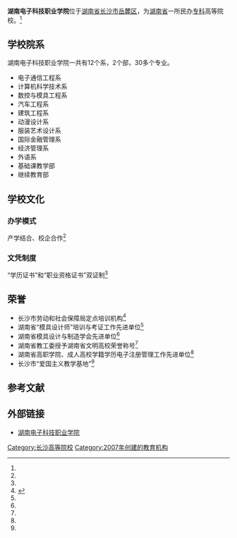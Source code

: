 {{primarysources|time=2019-01-24T03:16:48+00:00}}
{{coord|28.2223|N|112.99623|E|format=dms|region:CN_type:edu|display=title}}
{{高校
|名称            = 湖南电子科技职业学院
|外文名          = Hunan Electronic Technology Vocational College
|图像            = <!-- [[Image:|250px]]-->
|图像说明        = 
|校训            = 
|建校            = 2007年
|闭校            = 
|校庆日          = 
|类型            = 民办专科高等院校
|书记            = 张济海
|校长            = 
|院长            = 赵小年<!-- 大专为院长 -->
|教师            = 500人
|职工            = 
|学生            = 
|地址            ={{CHN}}[[湖南省|湖南省]][[长沙市|长沙市]][[岳麓区|岳麓区]]
|校园环境        = 市区 
|面积            = 41.2万平方米（618亩）
|老校名          = 
|体育项目        = 
|代表色          = <!--示例：[[紫色|紫色]]和[[金色|金色]] {{Color box|#232176}}{{Color box|#E2AF2D}} -->
|昵称            = 
|吉祥物          = 
|隶属            = [[湖南省教育厅|湖南省教育厅]]
|邮编            = 
|网站            = [http://cj.hndzkj.net/ 湖南电子科技职业学院]
|标志            = <!-- [[Image:|225px]]-->
|脚注            = 
}}
'''湖南电子科技职业学院'''位于[[湖南省|湖南省]][[长沙市|长沙市]][[岳麓区|岳麓区]]，为[[湖南省|湖南省]]一所民办[[专科|专科]]高等院校。<ref name="mqa " />

== 学校院系 ==
湖南电子科技职业学院一共有12个系，2个部，30多个专业。

*电子通信工程系
*计算机科学技术系
*数控与模具工程系
*汽车工程系
*建筑工程系
*动漫设计系
*服装艺术设计系
*国际金融管理系
*经济管理系
*外语系
*基础课教学部
*继续教育部

== 学校文化 ==
=== 办学模式 ===
产学结合、校企合作<ref name="mqa " />

=== 文凭制度 ===
“学历证书”和“职业资格证书”双证制<ref name="mqa " />

== 荣誉 ==
*长沙市劳动和社会保障局定点培训机构<ref name="mqa ">{{cite web|url=http://cj.hndzkj.net/Home/showarticle.asp?articleid=43|title=学院简介|accessdate=2011年|work=|publisher=湖南电子科技职业学院|language=zh-cn}}{{dead link|date=2018年3月 |bot=InternetArchiveBot |fix-attempted=yes }}</ref>
*湖南省“模具设计师”培训与考证工作先进单位<ref name="mqa " />
*湖南省模具设计与制造学会先进单位<ref name="mqa " />
*湖南省教工委授予湖南省文明高校荣誉称号<ref name="mqa " />
*湖南省高职学院、成人高校学籍学历电子注册管理工作先进单位<ref name="mqa " />
*长沙市“爱国主义教学基地”<ref name="mqa " />

==参考文献==
<div class="references-small">
<references></references>
</div>

==外部链接==
*[https://web.archive.org/web/20130929073347/http://cj.hndzkj.net/ 湖南电子科技职业学院]

{{湖南高等院校}}
{{民办大学}}

[[Category:长沙高等院校|Category:长沙高等院校]]
[[Category:2007年创建的教育机构|Category:2007年创建的教育机构]]